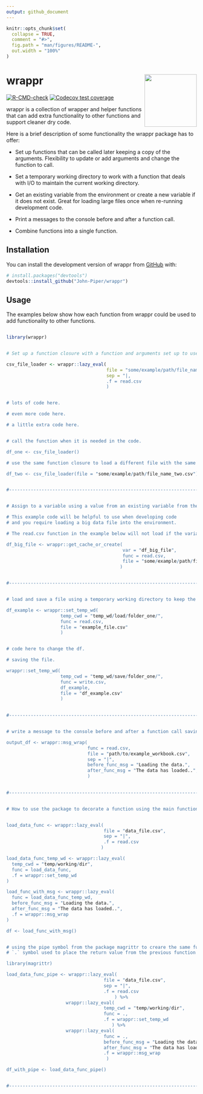 ```yaml
---
output: github_document
---
```


<!-- README.md is generated from README.Rmd. Please edit that file -->

```r
knitr::opts_chunk$set(
  collapse = TRUE,
  comment = "#>",
  fig.path = "man/figures/README-",
  out.width = "100%"
)
```

# wrappr <img src='man/figures/logo.png' align="right" height="138.5" /></a>

<!-- badges: start -->
[![R-CMD-check](https://github.com/John-Piper/wrappr/workflows/R-CMD-check/badge.svg)](https://github.com/John-Piper/wrappr/actions)
[![Codecov test coverage](https://codecov.io/gh/John-Piper/wrappr/branch/main/graph/badge.svg)](https://app.codecov.io/gh/John-Piper/wrappr?branch=main)

<!-- badges: end -->


wrappr is a collection of wrapper and helper functions that can add extra functionality to other functions and support cleaner dry code.

Here is a brief description of some functionality the wrappr package has to offer:

- Set up functions that can be called later keeping a copy of the arguments.  Flexibility to update or add arguments and change the function to call.    
- Set a temporary working directory to work with a function that deals with I/O to maintain the current working directory.  

- Get an existing variable from the environment or create a new variable if it does not exist.  Great for loading large files once when re-running development code.

- Print a messages to the console before and after a function call.

- Combine functions into a single function.


## Installation

You can install the development version of wrappr from [GitHub](https://github.com/) with:

``` r
# install.packages("devtools")
devtools::install_github("John-Piper/wrappr")
```

## Usage

The examples below show how each function from wrappr could be used to add functionality to other functions.

``` r

library(wrappr)


# Set up a function closure with a function and arguments set up to use later in the code.

csv_file_loader <- wrappr::lazy_eval(
                                     file = "some/example/path/file_name_one.csv",
                                     sep = "|,
                                     .f = read.csv
                                     )


# lots of code here.

# even more code here.

# a little extra code here.


# call the function when it is needed in the code.

df_one <- csv_file_loader()

# use the same function closure to load a different file with the same arguments used previously.

df_two <- csv_file_loader(file = "some/example/path/file_name_two.csv")


#-----------------------------------------------------------------------------------------------------


# Assign to a variable using a value from an existing variable from the environment or create a new value.

# This example code will be helpful to use when developing code
# and you require loading a big data file into the environment.

# The read.csv function in the example below will not load if the variable in the param `var` is still in the environment scope.

df_big_file <- wrappr::get_cache_or_create(
                                           var = "df_big_file",
                                           func = read.csv,
                                           file = "some/example/path/file_name.csv"
                                          )


#-----------------------------------------------------------------------------------------------------


# load and save a file using a temporary working directory to keep the existing working directory.

df_example <- wrappr::set_temp_wd(
                    temp_cwd = "temp_wd/load/folder_one/",
                    func = read.csv,
                    file = "example_file.csv"
                    )


# code here to change the df.

# saving the file.

wrappr::set_temp_wd(
                    temp_cwd = "temp_wd/save/folder_one/",
                    func = write.csv,
                    df_example,
                    file = "df_example.csv"
                    )
                    

#-----------------------------------------------------------------------------------------------------


# write a message to the console before and after a function call saving the output to a variable.

output_df <- wrappr::msg_wrap(
                              func = read.csv,
                              file = "path/to/example_workbook.csv",
                              sep = "|",
                              before_func_msg = "Loading the data.",
                              after_func_msg = "The data has loaded..",
                              )
                              

#-----------------------------------------------------------------------------------------------------


# How to use the package to decorate a function using the main functions from wrappr.


load_data_func <- wrappr::lazy_eval(
                                    file = "data_file.csv",
                                    sep = "|",
                                    .f = read.csv
                                   )

load_data_func_temp_wd <- wrappr::lazy_eval(
  temp_cwd = "temp/working/dir",
  func = load_data_func,
  .f = wrappr::set_temp_wd
)

load_func_with_msg <- wrappr::lazy_eval(
  func = load_data_func_temp_wd,
  before_func_msg = "Loading the data.",
  after_func_msg = "The data has loaded..",
  .f = wrappr::msg_wrap
)

df <- load_func_with_msg()


# using the pipe symbol from the package magrittr to creare the same function.
# `.` symbol used to place the return value from the previous function into the new function.

library(magrittr)

load_data_func_pipe <- wrappr::lazy_eval(
                                    file = "data_file.csv",
                                    sep = "|",
                                    .f = read.csv
                                        ) %>%
                      wrappr::lazy_eval(
                                    temp_cwd = "temp/working/dir",
                                    func = .,
                                    .f = wrappr::set_temp_wd
                                       ) %>%
                      wrappr::lazy_eval(
                                    func = .,
                                    before_func_msg = "Loading the data.",
                                    after_func_msg = "The data has loaded..",
                                    .f = wrappr::msg_wrap
                                     )

df_with_pipe <- load_data_func_pipe()


#-----------------------------------------------------------------------------------------------------

```
